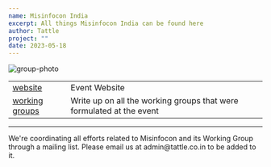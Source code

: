 ```yaml
---
name: Misinfocon India
excerpt: All things Misinfocon India can be found here
author: Tattle
project: ""
date: 2023-05-18
---
```



![group-photo](../images/misinfocon-india-group-photo.png)

| | |
|---|---|
|[website](https://www.misinfoconindia.com/)|Event Website|
|[working groups](/blog/misinfocon-india-working-groups)|Write up on all the working groups that were formulated at the event |

<hr/>
<Box round={"small"} background={"visuals-1"} pad={"medium"}>
    We're coordinating all efforts related to Misinfocon and its Working Group through a mailing list.
    Please email us at admin@tattle.co.in to be added to it.
</Box>